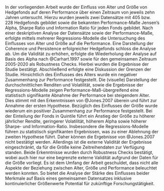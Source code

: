 In der vorliegenden Arbeit wurde der Einfluss von Alter und Größe von Hedgefonds auf deren Performance über einen Zeitraum von jeweils zehn Jahren untersucht. Hierzu wurden jeweils zwei Datensätze mit 405 bzw. 228 Hedgefonds gebildet sowie die bekannten Performance-Maße Jensen's Alpha, Sharpe Ratio und Information Ratio für jeden Fonds gebildet. Nach einer deskriptiven Analyse der Datensätze sowie der Performance-Maße, erfolgte mittels mehrerer Regressions-Modelle die Untersuchung des Einflusses von Alter und Größe auf die Performance. Eine Darstellung der Coherence und Persistence erfolgreicher Hedgefonds schloss die Analyse ab. Um die Validität zu erhöhen, erfolgte die Wiederholung der Analyse auf Basis des Alpha nach @Carhart.1997 sowie für den gemeinsamen Zeitraum 2005-2020 als Robustness Checks. Hierbei wurden die Ergebnisse der Studie bestätigt. Abschließend erfolgte eine Diskussion der Grenzen der Studie. Hinsichtlich des Einflusses des Alters wurde ein negativer Zusammenhang zur Performance festgestellt. Die (visuelle) Darstellung der durchschnittlichen Renditen und Volatilität, sowie die Ergebnisse der Regressions-Modelle zeigen Performance-Maß-übergreifend eine statistisch signifikante Abnahme der Performance bei steigendem Alter. Dies stimmt mit den Erkenntnissen von @Jones.2007 überein und führt zur Annahme der ersten Hypothese.\newline
Bezüglich des Einflusses der Größe wurde wiederum ein positiver Zusammenhang zur Performance festgestellt. Bei der Einteilung der Fonds in Quintile führt ein Anstieg der Größe zu höherer jährlicher Rendite, geringerer Volatilität, höherem Alpha sowie höherer Sharpe- und Information-Ratio. Insbesondere die Regressions-Modelle führen zu statistisch signifikanten Ergebnissen, was zu einer Ablehnung der zweiten Hypothese führt. Daher können die Ergebnisse von @Jones.2007 nicht bestätigt werden. Allerdings ist die externe Validität der Ergebnisse eingeschränkt, da für die Größe keine Zeitreihendaten zur Verfügung standen. Beide Erkenntnisse wurden durch Robustness Checks bestätigt, wobei auch hier nur eine begrenzte externe Validität aufgrund der Daten für die Größe vorliegt. Es ist dem Umfang der Arbeit geschuldet, dass nicht alle Aspekte der Beziehung zwischen Alter, Größe und Performance beleuchtet werden konnten. So bietet die Analyse der Stärke des Einflusses beider Merkmale auf Basis eines gemeinsamen Datensatzes inklusive kontinuierlicher Größenwerte Potential für zukünftige Forschungstätigkeit.